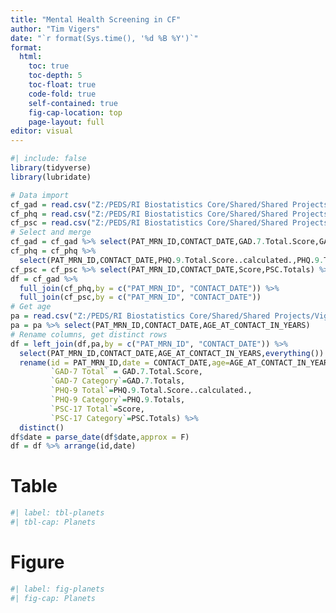 ```yaml
---
title: "Mental Health Screening in CF"
author: "Tim Vigers"
date: "`r format(Sys.time(), '%d %B %Y')`"
format:
  html:
    toc: true
    toc-depth: 5
    toc-float: true
    code-fold: true
    self-contained: true
    fig-cap-location: top
    page-layout: full
editor: visual
---
```


```r
#| include: false
library(tidyverse)
library(lubridate)
```

```r
# Data import
cf_gad = read.csv("Z:/PEDS/RI Biostatistics Core/Shared/Shared Projects/Vigers/CF/Emily Muther/Mental Health Screening/Data_Raw/GAD-7_General_Anxiety_Disorder_Full_Data_data_11-15-22.csv",na.strings = "")
cf_phq = read.csv("Z:/PEDS/RI Biostatistics Core/Shared/Shared Projects/Vigers/CF/Emily Muther/Mental Health Screening/Data_Raw/PHQ-9_Full_Data_data_11-11-22.csv",na.strings = "")
cf_psc = read.csv("Z:/PEDS/RI Biostatistics Core/Shared/Shared Projects/Vigers/CF/Emily Muther/Mental Health Screening/Data_Raw/PSC_Full_Data_data_11-11-22.csv",na.strings = "")
# Select and merge
cf_gad = cf_gad %>% select(PAT_MRN_ID,CONTACT_DATE,GAD.7.Total.Score,GAD.7.Totals) %>% drop_na()
cf_phq = cf_phq %>% 
  select(PAT_MRN_ID,CONTACT_DATE,PHQ.9.Total.Score..calculated.,PHQ.9.Totals) %>% drop_na()
cf_psc = cf_psc %>% select(PAT_MRN_ID,CONTACT_DATE,Score,PSC.Totals) %>% drop_na()
df = cf_gad %>% 
  full_join(cf_phq,by = c("PAT_MRN_ID", "CONTACT_DATE")) %>%
  full_join(cf_psc,by = c("PAT_MRN_ID", "CONTACT_DATE"))
# Get age
pa = read.csv("Z:/PEDS/RI Biostatistics Core/Shared/Shared Projects/Vigers/CF/Emily Muther/Mental Health Screening/Data_Raw/CF_Psychosocial_Assessment_Full_Data_data_11-15-22.csv",na.strings = "")
pa = pa %>% select(PAT_MRN_ID,CONTACT_DATE,AGE_AT_CONTACT_IN_YEARS)
# Rename columns, get distinct rows
df = left_join(df,pa,by = c("PAT_MRN_ID", "CONTACT_DATE")) %>% 
  select(PAT_MRN_ID,CONTACT_DATE,AGE_AT_CONTACT_IN_YEARS,everything()) %>%
  rename(id = PAT_MRN_ID,date = CONTACT_DATE,age=AGE_AT_CONTACT_IN_YEARS,
         `GAD-7 Total` = GAD.7.Total.Score,
         `GAD-7 Category`=GAD.7.Totals,
         `PHQ-9 Total`=PHQ.9.Total.Score..calculated.,
         `PHQ-9 Category`=PHQ.9.Totals,
         `PSC-17 Total`=Score,
         `PSC-17 Category`=PSC.Totals) %>%
  distinct()
df$date = parse_date(df$date,approx = F)
df = df %>% arrange(id,date)
```

# Table

```r
#| label: tbl-planets
#| tbl-cap: Planets

```

# Figure

```r
#| label: fig-planets
#| fig-cap: Planets

```
